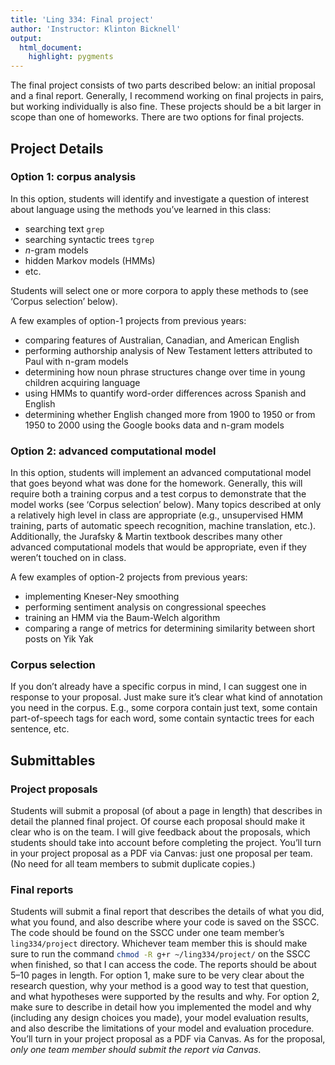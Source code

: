 ```yaml
---
title: 'Ling 334: Final project'
author: 'Instructor: Klinton Bicknell'
output:
  html_document:
    highlight: pygments
---
```


The final project consists of two parts described below: an initial proposal and a final report. Generally, I recommend working on final projects in pairs, but working individually is also fine. These projects should be a bit larger in scope than one of homeworks. There are two options for final projects.

## Project Details

### Option 1: corpus analysis

In this option, students will identify and investigate a question of interest about language using the methods you've learned in this class:

* searching text `grep`
* searching syntactic trees `tgrep`
* $n$-gram models
* hidden Markov models (HMMs)
* etc.

Students will select one or more corpora to apply these methods to (see 'Corpus selection' below).

A few examples of option-1 projects from previous years:

* comparing features of Australian, Canadian, and American English
* performing authorship analysis of New Testament letters attributed to Paul with n-gram models
* determining how noun phrase structures change over time in young children acquiring language
* using HMMs to quantify word-order differences across Spanish and English
* determining whether English changed more from 1900 to 1950 or from 1950 to 2000 using the Google books data and n-gram models

### Option 2: advanced computational model

In this option, students will implement an advanced computational model that goes beyond what was done for the homework. Generally, this will require both a training corpus and a test corpus to demonstrate that the model works (see 'Corpus selection' below). Many topics described at only a relatively high level in class are appropriate (e.g., unsupervised HMM training, parts of automatic speech recognition, machine translation, etc.). Additionally, the Jurafsky & Martin textbook describes many other advanced computational models that would be appropriate, even if they weren't touched on in class.

A few examples of option-2 projects from previous years:

* implementing Kneser-Ney smoothing
* performing sentiment analysis on congressional speeches
* training an HMM via the Baum-Welch algorithm
* comparing a range of metrics for determining similarity between short posts on Yik Yak

### Corpus selection

If you don't already have a specific corpus in mind, I can suggest one in response to your proposal. Just make sure it's clear what kind of annotation you need in the corpus. E.g., some corpora contain just text, some contain part-of-speech tags for each word, some contain syntactic trees for each sentence, etc.


## Submittables

### Project proposals

Students will submit a proposal (of about a page in length) that describes in detail the planned final project. Of course each proposal should make it clear who is on the team. I will give feedback about the proposals, which students should take into account before completing the project. You'll turn in your project proposal as a PDF via Canvas: just one proposal per team. (No need for all team members to submit duplicate copies.)


### Final reports

Students will submit a final report that describes the details of what you did, what you found, and also describe where your code is saved on the SSCC. The code should be found on the SSCC under one team member's `ling334/project` directory. Whichever team member this is should make sure to run the command `chmod -R g+r ~/ling334/project/`{.bash} on the SSCC when finished, so that I can access the code. The reports should be about 5--10 pages in length. For option 1, make sure to be very clear about the research question, why your method is a good way to test that question, and what hypotheses were supported by the results and why. For option 2, make sure to describe in detail how you implemented the model and why (including any design choices you made), your model evaluation results, and also describe the limitations of your model and evaluation procedure. You'll turn in your project proposal as a PDF via Canvas. As for the proposal, _only one team member should submit the report via Canvas_.
